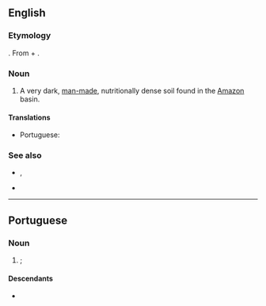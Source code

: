 ==English==
{{wikipedia}}

===Etymology===
{{bor|en|pt|terra preta}}.
From {{uder|en|pt|terra||soil}} + {{m|pt|preta||black}}.

===Noun===
{{en-noun|-}}

# A very dark, [[man-made]], nutritionally dense soil found in the [[Amazon]] basin.

====Translations====
{{trans-top|very dark, man-made, nutritionally dense soil}}
* Portuguese: {{t|pt|terra preta}}
{{trans-mid}}
{{trans-bottom}}

===See also===
* {{l|en|black earth}}, {{l|en|chernozem}}
* {{l|en|dark earth}}

----

==Portuguese==
{{wikipedia|lang=pt}}

===Noun===
{{pt-noun|f|terras pretas}}

# {{l|en|terra preta}}; {{ellipsis of|pt|terra preta de índio}}

====Descendants====
* {{desc|en|terra preta|bor=1}}